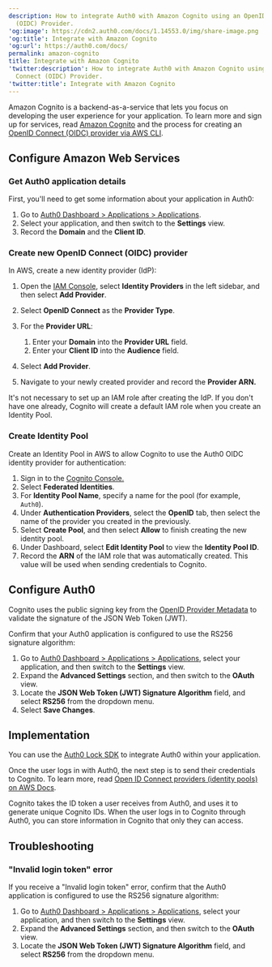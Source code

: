 ```yaml
---
description: How to integrate Auth0 with Amazon Cognito using an OpenID Connect
  (OIDC) Provider.
'og:image': https://cdn2.auth0.com/docs/1.14553.0/img/share-image.png
'og:title': Integrate with Amazon Cognito
'og:url': https://auth0.com/docs/
permalink: amazon-cognito
title: Integrate with Amazon Cognito
'twitter:description': How to integrate Auth0 with Amazon Cognito using an OpenID
  Connect (OIDC) Provider.
'twitter:title': Integrate with Amazon Cognito
---
```

Amazon Cognito is a backend-as-a-service that lets you focus on developing the user experience for your application. To learn more and sign up for services, read [Amazon Cognito](http://aws.amazon.com/cognito/) and the process for creating an [OpenID Connect (OIDC) provider via AWS CLI](https://docs.aws.amazon.com/cli/latest/reference/iam/create-open-id-connect-provider.html).

## Configure Amazon Web Services

### Get Auth0 application details

First, you'll need to get some information about your application in Auth0:

1. Go to [Auth0 Dashboard > Applications > Applications](https://manage.auth0.com/#/applications).
2. Select your application, and then switch to the **Settings** view.
3. Record the **Domain** and the **Client ID**.

### Create new OpenID Connect (OIDC) provider

In AWS, create a new <Tooltip tip="Identity Provider (IdP): Service that stores and manages digital identities." cta="View Glossary" href="/docs/glossary?term=identity+provider">identity provider</Tooltip> (IdP):

1. Open the [IAM Console](https://console.aws.amazon.com), select **Identity Providers** in the left sidebar, and then select **Add Provider**.
2. Select **OpenID Connect** as the **Provider Type**.
3. For the **Provider URL**:

   1. Enter your **Domain** into the **Provider URL** field.
   2. Enter your **Client ID** into the **Audience** field.
4. Select **Add Provider**.
5. Navigate to your newly created provider and record the **Provider ARN.**

<Callout icon="file-lines" color="#0EA5E9" iconType="regular">

It's not necessary to set up an IAM role after creating the IdP. If you don't have one already, Cognito will create a default IAM role when you create an Identity Pool.

</Callout>

### Create Identity Pool

Create an Identity Pool in AWS to allow Cognito to use the Auth0 OIDC identity provider for authentication:

1. Sign in to the [Cognito Console.](https://console.aws.amazon.com/cognito/home)
2. Select **Federated Identities**.
3. For **Identity Pool Name**, specify a name for the pool (for example, `Auth0`).
4. Under **Authentication Providers**, select the **OpenID** tab, then select the name of the provider you created in the previously.
5. Select **Create Pool**, and then select **Allow** to finish creating the new identity pool.
6. Under Dashboard, select **Edit Identity Pool** to view the **Identity Pool ID**.
7. Record the **ARN** of the IAM role that was automatically created. This value will be used when sending credentials to Cognito.

## Configure Auth0

Cognito uses the public signing key from the [OpenID Provider Metadata](https://subscription.auth0.com/.well-known/jwks.json) to validate the signature of the <Tooltip tip="JSON Web Token (JWT): Standard ID Token format (and often Access Token format) used to represent claims securely between two parties." cta="View Glossary" href="/docs/glossary?term=JSON+Web+Token">JSON Web Token</Tooltip> (JWT).

Confirm that your Auth0 application is configured to use the RS256 signature algorithm:

1. Go to [Auth0 Dashboard > Applications > Applications](https://manage.auth0.com/#/applications), select your application, and then switch to the **Settings** view.
2. Expand the **Advanced Settings** section, and then switch to the **OAuth** view.
3. Locate the **JSON Web Token (JWT) Signature Algorithm** field, and select **RS256** from the dropdown menu.
4. Select **Save Changes**.

## Implementation

You can use the [Auth0 Lock SDK](/docs/libraries#lock) to integrate Auth0 within your application.

Once the user logs in with Auth0, the next step is to send their credentials to Cognito. To learn more, read [Open ID Connect providers (identity pools) on AWS Docs](http://docs.aws.amazon.com/cognito/latest/developerguide/open-id.html).

Cognito takes the <Tooltip tip="ID Token: Credential meant for the client itself, rather than for accessing a resource." cta="View Glossary" href="/docs/glossary?term=ID+token">ID token</Tooltip> a user receives from Auth0, and uses it to generate unique Cognito IDs. When the user logs in to Cognito through Auth0, you can store information in Cognito that only they can access.

## Troubleshooting

### "Invalid login token" error

If you receive a "Invalid login token" error, confirm that the Auth0 application is configured to use the RS256 signature algorithm:

1. Go to [Auth0 Dashboard > Applications > Applications](https://manage.auth0.com/#/applications), select your application, and then switch to the **Settings** view.
2. Expand the **Advanced Settings** section, and then switch to the **OAuth** view.
3. Locate the **JSON Web Token (JWT) Signature Algorithm** field, and select **RS256** from the dropdown menu.